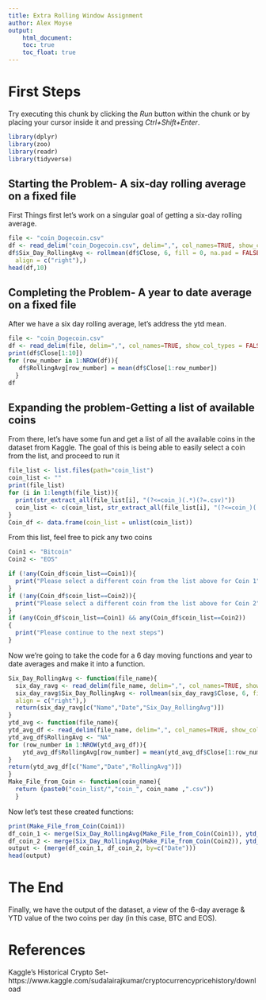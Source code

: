 ```yaml
---
title: Extra Rolling Window Assignment
author: Alex Moyse
output:
    html_document:
    toc: true
    toc_float: true
---
```



<H1> First Steps </H1>

Try executing this chunk by clicking the *Run* button within the chunk or by placing your cursor inside it and pressing *Ctrl+Shift+Enter*. 

```r
library(dplyr)
library(zoo)
library(readr)
library(tidyverse)
```

<H2> Starting the Problem- A six-day rolling average on a fixed file </H2>
First Things first let's work on a singular goal of getting a six-day rolling average. 


```r
file <- "coin_Dogecoin.csv"
df <- read_delim("coin_Dogecoin.csv", delim=",", col_names=TRUE, show_col_types = FALSE)
df$Six_Day_RollingAvg <- rollmean(df$Close, 6, fill = 0, na.pad = FALSE, 
  align = c("right"),)
head(df,10)
```

<H2> Completing the Problem- A year to date average on a fixed file </H2>
After we have a six day rolling average, let's address the ytd mean. 

```r
file <- "coin_Dogecoin.csv"
df <- read_delim(file, delim=",", col_names=TRUE, show_col_types = FALSE)
print(df$Close[1:10])
for (row_number in 1:NROW(df)){
   df$RollingAvg[row_number] = mean(df$Close[1:row_number])
  }
df
```
<H2> Expanding the problem-Getting a list of available coins </H2>
From there, let's have some fun and get a list of all the available coins in the dataset from Kaggle. The goal of this is being able to easily select a coin from the list, and proceed to run it 

```r
file_list <- list.files(path="coin_list")
coin_list <- ""
print(file_list)
for (i in 1:length(file_list)){
  print(str_extract_all(file_list[i], "(?<=coin_)(.*)(?=.csv)"))
  coin_list <- c(coin_list, str_extract_all(file_list[i], "(?<=coin_)(.*)(?=.csv)"))
}
Coin_df <- data.frame(coin_list = unlist(coin_list))
```

From this list, feel free to pick any two coins

```r
Coin1 <- "Bitcoin" 
Coin2 <- "EOS"

if (!any(Coin_df$coin_list==Coin1)){
  print("Please select a different coin from the list above for Coin 1")
}
if (!any(Coin_df$coin_list==Coin2)){
  print("Please select a different coin from the list above for Coin 2")
}
if (any(Coin_df$coin_list==Coin1) && any(Coin_df$coin_list==Coin2))
{
  print("Please continue to the next steps")
}

```

Now we're going to take the code for a 6 day moving functions and year to date averages and make it into a function. 
```r
Six_Day_RollingAvg <- function(file_name){
  six_day_ravg <- read_delim(file_name, delim=",", col_names=TRUE, show_col_types = FALSE)
  six_day_ravg$Six_Day_RollingAvg <- rollmean(six_day_ravg$Close, 6, fill = 0, na.pad = FALSE, 
  align = c("right"),)
  return(six_day_ravg[c("Name","Date","Six_Day_RollingAvg")])
}
ytd_avg <- function(file_name){
ytd_avg_df <- read_delim(file_name, delim=",", col_names=TRUE, show_col_types = FALSE)
ytd_avg_df$RollingAvg <- "NA"
for (row_number in 1:NROW(ytd_avg_df)){
    ytd_avg_df$RollingAvg[row_number] = mean(ytd_avg_df$Close[1:row_number])
}
return(ytd_avg_df[c("Name","Date","RollingAvg")])
}
Make_File_from_Coin <- function(coin_name){
  return (paste0("coin_list/","coin_", coin_name ,".csv"))
  }
```

Now let's test these created functions:

```r
print(Make_File_from_Coin(Coin1))
df_coin_1 <- merge(Six_Day_RollingAvg(Make_File_from_Coin(Coin1)), ytd_avg(Make_File_from_Coin(Coin1)), by=c("Name","Date"))
df_coin_2 <- merge(Six_Day_RollingAvg(Make_File_from_Coin(Coin2)), ytd_avg(Make_File_from_Coin(Coin2)), by=c("Name","Date"))
output <- (merge(df_coin_1, df_coin_2, by=c("Date")))
head(output)
```
<H1> The End </H1>
Finally, we have the output of the dataset, a view of the 6-day average & YTD value of the two coins per day (in this case, BTC and EOS).

<H1> References </H1>
Kaggle's Historical Crypto Set-https://www.kaggle.com/sudalairajkumar/cryptocurrencypricehistory/download
